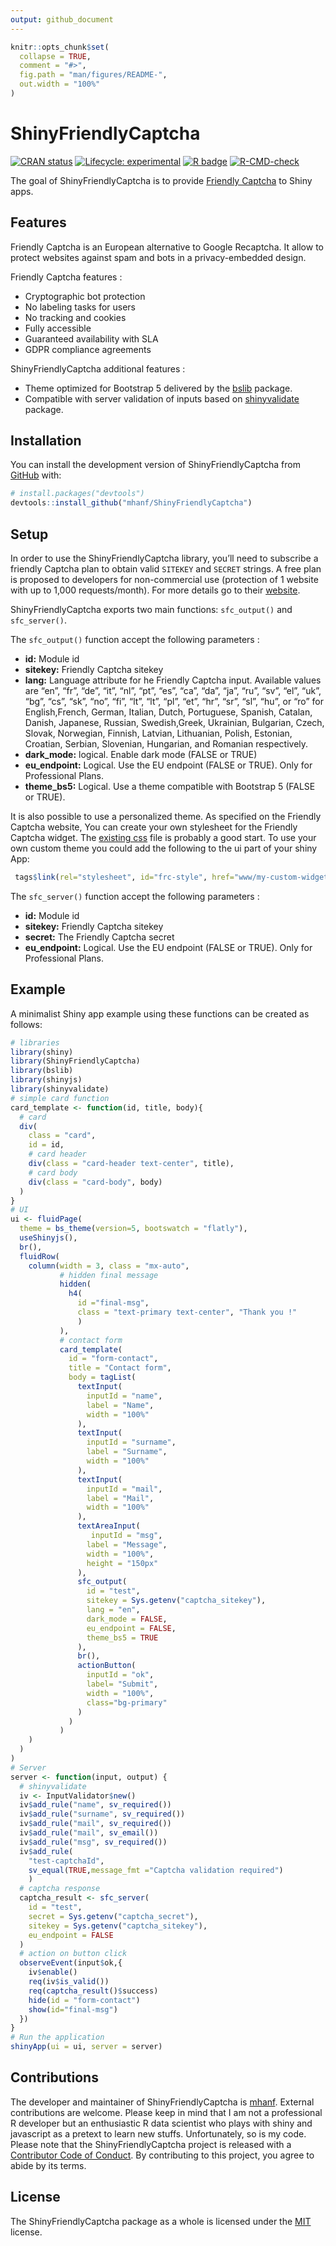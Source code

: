 ```yaml
---
output: github_document
---
```


<!-- README.md is generated from README.Rmd. Please edit that file -->

```r
knitr::opts_chunk$set(
  collapse = TRUE,
  comment = "#>",
  fig.path = "man/figures/README-",
  out.width = "100%"
)
```

# ShinyFriendlyCaptcha

<!-- badges: start -->
[![CRAN status](https://www.r-pkg.org/badges/version/ShinyFriendlyCaptcha)](https://CRAN.R-project.org/package=ShinyFriendlyCaptcha)
[![Lifecycle: experimental](https://img.shields.io/badge/lifecycle-experimental-orange.svg)](https://lifecycle.r-lib.org/articles/stages.html#experimental)
[![R badge](https://img.shields.io/badge/Build%20with-♥%20and%20R-blue)](https://github.com/mhanf/ShinyFriendlyCaptcha)
[![R-CMD-check](https://github.com/mhanf/ShinyFriendlyCaptcha/actions/workflows/R-CMD-check.yaml/badge.svg)](https://github.com/mhanf/ShinyFriendlyCaptcha/actions/workflows/R-CMD-check.yaml)
<!-- badges: end -->

The goal of ShinyFriendlyCaptcha is to provide [Friendly Captcha](https://friendlycaptcha.com/) to Shiny apps.

## Features

Friendly Captcha is an European alternative to Google Recaptcha. It allow to protect websites against spam and bots in a privacy-embedded design.

Friendly Captcha features :

* Cryptographic bot protection
* No labeling tasks for users
* No tracking and cookies
* Fully accessible
* Guaranteed availability with SLA
* GDPR compliance agreements

ShinyFriendlyCaptcha additional features :

* Theme optimized for Bootstrap 5 delivered by the [bslib](https://rstudio.github.io/bslib/) package.
* Compatible with server validation of inputs based on [shinyvalidate](https://rstudio.github.io/shinyvalidate/) package.

## Installation

You can install the development version of ShinyFriendlyCaptcha from [GitHub](https://github.com/) with:

``` r
# install.packages("devtools")
devtools::install_github("mhanf/ShinyFriendlyCaptcha")
```
## Setup 

In order to use the ShinyFriendlyCaptcha library, you’ll need to subscribe a friendly Captcha plan to obtain valid `SITEKEY` and `SECRET` strings. A free plan is proposed to developers for non-commercial use (protection of 1 website with up to 1,000 requests/month). For more details go to their [website](https://friendlycaptcha.com/).

ShinyFriendlyCaptcha exports two main functions: `sfc_output()` and `sfc_server()`. 

The `sfc_output()` function accept the following parameters :

* **id:** Module id
* **sitekey:** Friendly Captcha sitekey
* **lang:** Language attribute for he Friendly Captcha input. Available values are "en", "fr", "de", "it", "nl", "pt", "es", "ca", "da", "ja", "ru", "sv", "el", "uk", "bg", "cs", "sk", "no", "fi", "lt", "lt", "pl", "et", "hr", "sr", "sl", "hu", or "ro" for English,French, German, Italian, Dutch, Portuguese, Spanish, Catalan, Danish, Japanese, Russian, Swedish,Greek, Ukrainian, Bulgarian, Czech, Slovak, Norwegian, Finnish, Latvian, Lithuanian, Polish, Estonian, Croatian, Serbian, Slovenian, Hungarian, and Romanian respectively.
* **dark_mode:** logical. Enable dark mode (FALSE or TRUE)
* **eu_endpoint:** Logical. Use the EU endpoint (FALSE or TRUE). Only for Professional Plans.
* **theme_bs5:** Logical. Use a theme compatible with Bootstrap 5 (FALSE or TRUE).

It is also possible to use a personalized theme. As specified on the Friendly Captcha website, You can create your own stylesheet for the Friendly Captcha widget. The [existing css](https://github.com/FriendlyCaptcha/friendly-challenge/blob/master/src/styles.css) file is probably a good start. To use your own custom theme you could add the following to the ui part of your shiny App:

``` r
 tags$link(rel="stylesheet", id="frc-style", href="www/my-custom-widget-theme.css")
```

The `sfc_server()` function accept the following parameters :

* **id:** Module id
* **sitekey:** Friendly Captcha sitekey
* **secret:** The Friendly Captcha secret
* **eu_endpoint:** Logical. Use the EU endpoint (FALSE or TRUE). Only for Professional Plans.

## Example 

A minimalist Shiny app example using these functions can be created as follows:

``` r
# libraries
library(shiny)
library(ShinyFriendlyCaptcha)
library(bslib)
library(shinyjs)
library(shinyvalidate)
# simple card function
card_template <- function(id, title, body){
  # card
  div(
    class = "card", 
    id = id,
    # card header
    div(class = "card-header text-center", title),
    # card body
    div(class = "card-body", body)
  )
}
# UI
ui <- fluidPage(
  theme = bs_theme(version=5, bootswatch = "flatly"),
  useShinyjs(),
  br(),
  fluidRow(
    column(width = 3, class = "mx-auto",
           # hidden final message
           hidden(
             h4(
               id ="final-msg", 
               class = "text-primary text-center", "Thank you !"
               )
           ),
           # contact form
           card_template(
             id = "form-contact",
             title = "Contact form",
             body = tagList(
               textInput(
                 inputId = "name",
                 label = "Name",
                 width = "100%"
               ),
               textInput(
                 inputId = "surname",
                 label = "Surname",
                 width = "100%"
               ),
               textInput(
                 inputId = "mail",
                 label = "Mail",
                 width = "100%"
               ),
               textAreaInput(
                  inputId = "msg",
                 label = "Message",
                 width = "100%",
                 height = "150px"
               ),
               sfc_output(
                 id = "test",
                 sitekey = Sys.getenv("captcha_sitekey"),
                 lang = "en",
                 dark_mode = FALSE,
                 eu_endpoint = FALSE,
                 theme_bs5 = TRUE
               ),
               br(),
               actionButton(
                 inputId = "ok",
                 label= "Submit",
                 width = "100%",
                 class="bg-primary"
               )
             )
           )
    )
  )
)
# Server
server <- function(input, output) {
  # shinyvalidate
  iv <- InputValidator$new()
  iv$add_rule("name", sv_required())
  iv$add_rule("surname", sv_required())
  iv$add_rule("mail", sv_required())
  iv$add_rule("mail", sv_email())
  iv$add_rule("msg", sv_required())
  iv$add_rule(
    "test-captchaId", 
    sv_equal(TRUE,message_fmt ="Captcha validation required")
    )
  # captcha response
  captcha_result <- sfc_server(
    id = "test",
    secret = Sys.getenv("captcha_secret"),
    sitekey = Sys.getenv("captcha_sitekey"),
    eu_endpoint = FALSE
  )
  # action on button click
  observeEvent(input$ok,{
    iv$enable()
    req(iv$is_valid())
    req(captcha_result()$success)
    hide(id = "form-contact")
    show(id="final-msg")
  })
}
# Run the application
shinyApp(ui = ui, server = server)
```

## Contributions

The developer and maintainer of ShinyFriendlyCaptcha is [mhanf](https://github.com/mhanf). External contributions are welcome. Please keep in mind that I am not a professional R developer but an enthusiastic R data scientist who plays with shiny and javascript as a pretext to learn new stuffs. Unfortunately, so is my code. Please note that the ShinyFriendlyCaptcha project is released with a [Contributor Code of Conduct](https://mhanf.github.io/ShinyFriendlyCaptcha/CODE_OF_CONDUCT.html). By contributing to this project, you agree to abide by its terms.

## License

The ShinyFriendlyCaptcha package as a whole is licensed under the [MIT](https://opensource.org/licenses/mit-license.php) license.

